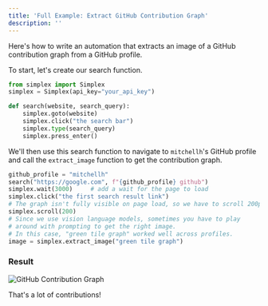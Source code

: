 ```yaml
---
title: 'Full Example: Extract GitHub Contribution Graph'
description: ''
---
```


Here's how to write an automation that extracts an image of a GitHub contribution graph from a GitHub profile.

To start, let's create our search function.

```python search.py
from simplex import Simplex
simplex = Simplex(api_key="your_api_key")

def search(website, search_query):
    simplex.goto(website)
    simplex.click("the search bar")
    simplex.type(search_query)
    simplex.press_enter()

```

We'll then use this search function to navigate to `mitchellh`'s GitHub profile and call the `extract_image` function to get the contribution graph.

```python
github_profile = "mitchellh"
search("https://google.com", f"{github_profile} github")
simplex.wait(3000)     # add a wait for the page to load
simplex.click("the first search result link")
# The graph isn't fully visible on page load, so we have to scroll 200px.
simplex.scroll(200)
# Since we use vision language models, sometimes you have to play 
# around with prompting to get the right image.
# In this case, "green tile graph" worked well across profiles.
image = simplex.extract_image("green tile graph")
```

### Result

![GitHub Contribution Graph](/images/github-contribution-graph.png)

That's a lot of contributions!